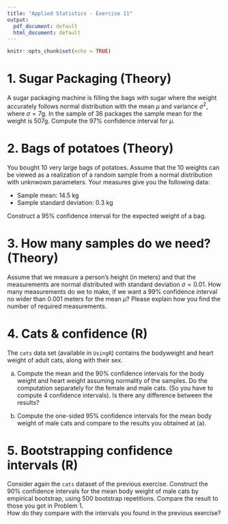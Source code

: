 ---
title: "Applied Statistics - Exercise 11"
output:
  pdf_document: default
  html_document: default
---

```{r setup, include=FALSE}
knitr::opts_chunk$set(echo = TRUE)
```

# 1. Sugar Packaging (Theory)

A sugar packaging machine is filling the bags with sugar where the weight accurately follows normal distribution with the mean $\mu$ and variance $\sigma^2$, where $\sigma =7 \mathrm{g}$. In the sample of 36 packages the sample mean for the weight is $507\mathrm{g}$. Compute the 97% confidence interval for $\mu$.

# 2. Bags of potatoes (Theory)

You bought 10 very large bags of potatoes.
Assume that the 10 weights can be viewed as a realization of a random sample from a normal distribution with unknwown parameters.
Your measures give you the following data:

- Sample mean: 14.5 kg
- Sample standard deviation: 0.3 kg

Construct a 95% confidence interval for the expected weight of a bag.

# 3. How many samples do we need? (Theory)

Assume that we measure a person’s height (in meters) and that the measurements are normal distributed with standard deviation $\sigma = 0.01$. How many measurements do we to make, if we want a 99% confidence interval no wider than 0.001 meters for the mean $\mu$?
Please explain how you find the number of required measurements.


# 4. Cats & confidence (R)

The `cats` data set (available in `UsingR`) contains the bodyweight and heart weight of adult cats, along with their sex.

(a) Compute the mean and the $90\%$ confidence intervals for the body weight and heart weight assuming normality of the samples. Do the computation separately for the female and male cats. (So you have to compute 4 confidence intervals). Is there any difference between the results?

(b) Compute the one-sided 95% confidence intervals for the mean body weight of male cats and compare to the results you obtained at (a).

# 5. Bootstrapping confidence intervals (R)

Consider again the `cats` dataset of the previous exercise.
Construct the 90% confidence intervals for the mean body weight of male cats by empirical bootstrap, using 500 bootstrap repetitions. Compare the result to those you got in Problem 1.  
How do they compare with the intervals you found in the previous exercise?

